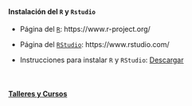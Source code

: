 <br>

#### Instalación del `R` y `Rstudio`

* Página del [`R`](https://www.r-project.org/): https://www.r-project.org/ 

* Página del [`RStudio`](https://www.rstudio.com/): https://www.rstudio.com/ 

* Instrucciones para instalar `R` y `RStudio`: [Descargar](Guia_instalacion_software R_RStudio.pdf)


<br>

#### [Talleres y Cursos](www.paguzmang.github.io/TalleresCursos)






